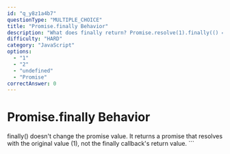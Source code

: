 ```yaml
---
id: "q_y8z1a4b7"
questionType: "MULTIPLE_CHOICE"
title: "Promise.finally Behavior"
description: "What does finally return? Promise.resolve(1).finally(() => 2);"
difficulty: "HARD"
category: "JavaScript"
options:
  - "1"
  - "2"
  - "undefined"
  - "Promise"
correctAnswer: 0
---
```


# Promise.finally Behavior

finally() doesn't change the promise value. It returns a promise that resolves with the original value (1), not the finally callback's return value.
\`\`\`
